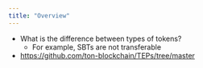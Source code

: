 ```yaml
---
title: "Overview"
---
```


- What is the difference between types of tokens?
    - For example, SBTs are not transferable
- https://github.com/ton-blockchain/TEPs/tree/master
